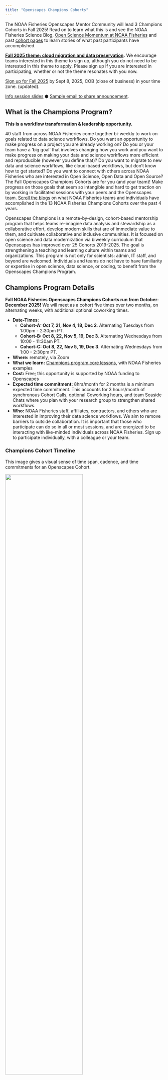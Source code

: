 ```yaml
---
title: "Openscapes Champions Cohorts"
---
```


The NOAA Fisheries Openscapes Mentor Community will lead 3 Champions Cohorts in Fall 2025! Read on to learn what this is and see the NOAA Fisheries Science Blog, [Open Science Momentum at NOAA Fisheries](https://www.fisheries.noaa.gov/science-blog/open-science-momentum-noaa-fisheries) and past [cohort pages](/cohorts) to learn stories of what past participants have accomplished.

[**Fall 2025 theme: cloud migration and data preservation**](https://docs.google.com/presentation/d/1Q6zerBOYfSr-Sw0YTz2JV8OOskjw_0oGOIM2WSMmS84/edit?slide=id.g3720335bad7_1_989#slide=id.g3720335bad7_1_989)**.** We encourage teams interested in this theme to sign up, although you do not need to be interested in this theme to apply. Please sign up if you are interested in participating, whether or not the theme resonates with you now.

<!-- Signups for Fall 2024 Cohorts are now closed. We will lead 3 more Champions Cohorts in Fall 2025. --->

[Sign up for Fall 2025] by Sept 8, 2025, COB (close of business) in your time zone. (updated).

[Info session slides](https://docs.google.com/presentation/d/1Q6zerBOYfSr-Sw0YTz2JV8OOskjw_0oGOIM2WSMmS84/edit?slide=id.g3723cbac770_0_0#slide=id.g3723cbac770_0_0) ⬢ [Sample email to share announcement](https://docs.google.com/document/d/1pYiPebka2DXzWOvD1Mqje_GyJs2ykpPRDPO2o_XVUUQ/).

## What is the Champions Program?

**This is a workflow transformation & leadership opportunity.**

40 staff from across NOAA Fisheries come together bi-weekly to work on goals related to data science workflows. Do you want an opportunity to make progress on a project you are already working on? Do you or your team have a ‘big goal’ that involves changing how you work and you want to make progress on making your data and science workflows more efficient and reproducible (however you define that)? Do you want to migrate to new data and science workflows, like cloud-based workflows, but don’t know how to get started? Do you want to connect with others across NOAA Fisheries who are interested in Open Science, Open Data and Open Source? The Fall Openscapes Champions Cohorts are for you (and your team)! Make progress on those goals that seem so intangible and hard to get traction on by working in facilitated sessions with your peers and the Openscapes team. [Scroll the blogs](blog.qmd#category=champions) on what NOAA Fisheries teams and individuals have accomplished in the 13 NOAA Fisheries Champions Cohorts over the past 4 years.

Openscapes Champions is a remote-by-design, cohort-based mentorship program that helps teams re-imagine data analysis and stewardship as a collaborative effort, develop modern skills that are of immediate value to them, and cultivate collaborative and inclusive communities. It is focused on open science and data modernization via biweekly curriculum that Openscapes has improved over 25 Cohorts 2019-2025. The goal is strengthening a teaching and learning culture within teams and organizations. This program is not only for scientists: admin, IT staff, and beyond are welcomed. Individuals and teams do not have to have familiarity or expertise in open science, data science, or coding, to benefit from the Openscapes Champions Program.

```{=html}
<!--- Through Openscapes cohorts, you focus on your own work with your peers or a team. As the program introduces modern concepts, tooling, and examples from your peers for collaborative open data science, groups focus on where you are and where you want to go together. **Openscapes Champions is "not your traditional training/workshop" because teams:**

-   Have real-world experiential learning: developing psychological safety and habits for implementing change
-   Learn together and get unstuck: Identify and make progress on barriers as Openscapes introduces modern concepts, tooling, and examples from peers
-   Work on what is important to them, often something hard to do. Something they want to change.
--->
```

## Champions Program Details

**Fall NOAA Fisheries Openscapes Champions Cohorts run from October-December 2025!** We will meet as a cohort five times over two months, on alternating weeks, with additional optional coworking times.

-   **Date-Times**:
    -   **Cohort-A: Oct 7, 21, Nov 4, 18, Dec 2**. Alternating Tuesdays from 1:00pm - 2:30pm PT.
    -   **Cohort-B: Oct 8, 22, Nov 5, 19, Dec 3**. Alternating Wednesdays from 10:00 - 11:30am PT.
    -   **Cohort-C: Oct 8, 22, Nov 5, 19, Dec 3**. Alternating Wednesdays from 1:00 - 2:30pm PT.
-   **Where:** remotely, via Zoom
-   **What we learn:** [Champions program core lessons](https://openscapes.github.io/series), with NOAA Fisheries examples
-   **Cost:** Free; this opportunity is supported by NOAA funding to Openscapes
-   **Expected time commitment:** 8hrs/month for 2 months is a minimum expected time commitment. This accounts for 3 hours/month of synchronous Cohort Calls, optional Coworking hours, and team Seaside Chats where you plan with your research group to strengthen shared workflows.
-   **Who:** NOAA Fisheries staff, affiliates, contractors, and others who are interested in improving their data science workflows. We aim to remove barriers to outside collaboration. It is important that those who participate can do so in all or most sessions, and are energized to be interacting with like-minded individuals across NOAA Fisheries. Sign up to participate individually, with a colleague or your team.

### Champions Cohort Timeline

This image gives a visual sense of time span, cadence, and time commitments for an Openscapes Cohort.

![](images/openscapes_cohort-timeline.png){fig-align="center" width="70%"}

## Sign up for Fall 2025

Sign up by Sept 8, 2025, COB (close of business) in your time zone via [this Google Spreadsheet](https://docs.google.com/spreadsheets/d/1fpMJpReMuAW3W_U7rGSBkM1BgzWdVySLqLec-xoZYUc/). Please indicate the Cohort date-times you are available; we will confirm participation via email by Sept 15. You can sign up individually or with a colleague or team (have everyone enter their name on a separate line).

## Attend an "Ask Us Anything" info session

NOAA Fisheries Openscapes will host "Ask Us Anything" info sessions on Sept 2 & 3 (details in table below).

**Consider giving a talk at your Center/Regional Office** (talk/brown-bag, 5 mins at All Hands…). Please add sessions to [Sign up sheet, 'Talks, AMA Schedule'](https://docs.google.com/spreadsheets/d/1fpMJpReMuAW3W_U7rGSBkM1BgzWdVySLqLec-xoZYUc/edit?gid=1241468325#gid=1241468325) tab and to the NMFS Open Science Google Calendar so others can find them.

Here are [slides](https://docs.google.com/presentation/d/1Q6zerBOYfSr-Sw0YTz2JV8OOskjw_0oGOIM2WSMmS84/edit?slide=id.g3723cbac770_0_0#slide=id.g3723cbac770_0_0) introducing the Fall 2025 Champions Program with background information we can all use to present.

**Table.** Center / Office info sessions.

To join an info session below, find Google Meet links in this [Google Sheet](https://docs.google.com/spreadsheets/d/1fpMJpReMuAW3W_U7rGSBkM1BgzWdVySLqLec-xoZYUc/edit?gid=1423956583#gid=1423956583) or in the NMFS Open Science Google Calendar.

|  |  |  |  |  |  |
|------------|------------|------------|------------|------------|------------|
| **Date** | **Time** | **Center/Office** | **Event info name / length** | **Mentor/Point person** | **Speaker** |
| 2025-08-07 | 10:00 am ET | SEFSC | All Hands / <10 min | Carissa Gervasi | Carissa Gervasi |
| 2025-09-02 | 12:00 pm PT | All NMFS | Openscapes Champions info Q&A / 50 min | Julie Lowndes | Julie Lowndes + TBD |
| 2025-09-03 | 12:00 pm PT | All NMFS | Openscapes Champions info Q&A / 50 min | Julie Lowndes | Julie Lowndes + TBD |

```{=html}
<!--- ## Attend an "Ask Us Anything" info session

To share about the opportunity, our goal in September is to give a talk at each Center/Regional Office. Here are [slides introducing the Fall 2024 Champions Program](https://docs.google.com/presentation/d/1a_nDKAxpvaWURITBm_HiDvzCd7GLDmb8ooi-d0dRI5I/edit?usp=sharing) with background information we can all use to present.

**Table.** Center / Office info sessions.

**To join an info session below, find Google Meet links in this [Google Sheet](https://docs.google.com/spreadsheets/d/10zTz6i-ZuwnQhCTG63jRku0BtVwgc9e1tqnfGuiyM2c/edit?gid=1423956583#gid=1423956583)** or in the NMFS Open Science Google Calendar.

|            |                           |                   |                                        |                                    |                           |     |
|-----------|-----------|-----------|-----------|-----------|-----------|-----------|
| **Date**   | **Time**                  | **Center/Office** | **Event info name / length**           | **Mentor/Point person**            | **Speaker**               |     |
| 2024-08-29 | 2:30 pm PT                | SWFSC             | SWFSC Openscapes info session / 20 min | Lynn DeWitt, Heather Nicholas      | Eli Holmes, Julie Lowndes |     |
| 2024-09-04 | 9:00 am HT / 12:00 pm PT  | PIFSC             | PIFSC Openscapes Q&A / 50 min          | Amanda Bradford                    | Eli Holmes, Julie Lowndes |     |
| 2024-09-04 | 1:30 pm PT                | NWFSC             | NWFSC Openscapes Q&A / 30 min          | Eli Holmes                         | Eli Holmes, Julie Lowndes |     |
| 2024-09-05 | 11:00 am PT               | All               | NMFS Openscapes Q&A / 50 min           | Eli Holmes                         | Eli Holmes, Julie Lowndes |     |
| 2024-09-05 | 3:00 pm ET / 12:00 pm PT  | SEFSC             | SEFSC Openscapes info session / 50 min | Ana Vaz, Molly Stevens, Adyan Rios | Eli Holmes, Julie Lowndes |     |
| 2024-09-10 | 9:00 am AT / 10:00 am PT  | AFSC              | AFSC Openscapes info session / 45 min  | Eli Holmes                         | Eli Holmes, Julie Lowndes |     |
| 2024-09-12 | 1:00 pm AT / 2:00 pm PT   | AFSC              | AFSC Openscapes info session / 45 min  | Eli Holmes                         | Eli Holmes, Julie Lowndes |     |
| 2024-09-11 | 12:00 pm PT               | All               | NMFS Openscapes Q&A / 50 min           | Eli Holmes                         | Eli Holmes, Julie Lowndes |     |
| 2024-09-13 | 11:00 am AT / 12:00 pm PT | AKRO              | AKRO Openscapes Q&A / 50 min           | Craig Millard                      | Eli Holmes, Julie Lowndes |     |

### How to request a “Why Openscapes” talk & AMA

Want help encouraging your colleagues to sign up? To request a presentation & AMA, select a time from Eli’s calendar and add Julie (julia at openscapes.org) and Stefanie (stefanie at openscapes.org). Eli has cleared Sept 2-14 for giving these presentations.

Please add sessions to [Sign up sheet, 'Talks, AMA Schedule'](https://docs.google.com/spreadsheets/d/10zTz6i-ZuwnQhCTG63jRku0BtVwgc9e1tqnfGuiyM2c/edit?gid=1423956583#gid=1423956583) tab and to the NMFS Open Science Google Calendar so others can find it. Stef will add them to the following table.
 --->
```

## What is a team?

> How you define 'team' is completely up to you and having one person be in the cohort and using in-between session 'seaside chats' to bring back the information to another group is 100% fine. That is common in the cohorts. In my first Openscapes cohort, I was the only person from my project. My personal goal was to use the Openscapes structure to help a team that I am on figure out how to tackle some off-boarding tasks due to a retirement. During my second cohort, there were 2 team members in the cohort and 2 not in the cohort. We focused on standardizing our data to get ready for our GitHub served data package. For the 3rd cohort I am doing, 2⁄3 of our team is in the cohort as we start to get organized for a major revamp of our report into a reproducible workflow. - **Eli Holmes (NMFS Open Science, NWFSC, NMFS Openscapes)**

Teams do not need to be a formal research group; they can be collaborating in other ways. Team members do not all need to have technical or data interests, but share a curiosity and interest in improving something about how they work.

**Q: What if I don’t have a team?**

**A:** That’s ok, please sign up! We’ll help you connect with participants who share some of your goals or needs.

**Q: If a team is participating together, how important is it for them all to be in the same cohort?**

**A:** Not too important. Sometimes people feel more 'connected' if they see people they know in the virtual room. The activities during the cohort calls are not by 'team'; they are in random breakout groups. Participants are expected to have ‘Seaside Chats’ together with their teams in the weeks between Cohort Calls. It’s more important that participants are committed to attending all sessions in the time slot they have chosen.

**Q: Can I sign up if I have participated in a previous Openscapes Champions Cohort?**

**A:** Yes. If Cohorts are oversubscribed, this would be discussed by a small selection committee.

See [Frequently Asked Questions](https://openscapes.github.io/series/what-to-expect.html#teams-faqs) for more guidance on teams.

## Stories from past participants

[Open Science Momentum at NOAA Fisheries](https://www.fisheries.noaa.gov/science-blog/open-science-momentum-noaa-fisheries), 2025, by the NMFS Openscapes Mentors.

> "I've already seen Openscapes change how NOAA Fisheries is doing things. There's a national peer network for learning, getting help, sharing tools, fixing things, and innovating. I see this continuing to grow as the community grows and people see what's possible. The emphasis on open, reproducible science will make it easier for partners and the public to engage in our work. Openscapes is contributing momentum to implementing tools that we need to do our jobs better." – **Phoebe Woodworth-Jefcoats, PIFSC**

### Kourtney Burger, Biological Science Technician, SWFSC Acoustic Ecology Lab.

Kourtney participated in a PIFSC-SWFSC Cohort in Fall 2022. She shared her experience in a post for the NOAA Fisheries blog: [Sound Bytes: Championing Open Science](https://www.fisheries.noaa.gov/science-blog/sound-bytes-championing-open-science). In it, Kourtney describes how she transferred a field methods manual from a set of disparate files on Google Drive to a [Quarto web book on GitHub](https://sael-swfsc.github.io/adrift-field-methods/).

> “Seaside Chats with our SAEL team allowed those of us attending the Openscapes workshop to share our newfound knowledge and experience so we could make our science more open. During these sessions, we streamlined our science pathways, documented our methods through GitHub, and had general team strategy discussions.” - **Kourtney Burger, SWFSC**

### Marine Mammal Laboratory (MML) Stock Assessment Report team from AFSC.

Rod Towell, Nancy Young, Tony Orr, Erin Richmond, and Brian Fadely participated in an Openscapes Champions Cohort in Winter 2022 and shared the story of the impact on their reporting and team culture (13-min [recording](https://youtu.be/whC4FyHuVg8) \| [slides](https://docs.google.com/presentation/d/16oScbiL9cXvcUZCpsquc39csq0SbP6vSX3CJ6L4wc7w/) with detailed notes).

> "Learning WITH each other, FROM each and FOR each other" **- Rod Towell, AFSC**

Impetus - SAR process is overwhelming and inefficient.

-   Annual process with overlap between years 
-   Large project: \>400 pages
-   Multiple authors, collaborators, and internal/external reviewers 
-   Version control issues
-   No easy way to track discussions, decisions, ideas for future years
-   No cohesive or formalized on/off-boarding, protocols

MML SAR Team goals

-   Reframe SAR development as a collaborative effort
-   Incorporate new tools but meet staff where they are
-   Maintain consistency with NOAA Fisheries SAR approach

Reflections

-   Motivated team, commitment, endurance, good communication and collaboration 
-   This is a fluid, adaptive and dynamic process
-   Used skills and problem-solving processes learned from Openscapes; the status quo was not acceptable so change was necessary
-   Change is incremental - it doesn't have to happen all at once!
-   Time, energy, commitment -\> Reward!

### A Year of Open Science Community Building at NOAA Fisheries

Lightning talks for the Year of Open Science Culminating Conference, March 21, 2024 ([recording](https://youtu.be/n1VaV8f6qQE) \| [slides](https://docs.google.com/presentation/d/1xR0UyplIJbTJQmog8tx2OKNi6jeK7LvegJq5vai5Y2k/)). Eli Holmes (NOAA Fisheries Open Science), Evan Howell (Director of the Office of Science and Technology), Megsie Siple (Alaska Fisheries Science Center), Amanda Bradford (Pacific Islands Fisheries Science Center), Brian Fadely (Alaska Fisheries Science Center Marine Mammal Stock Assessments), Vivian Matter (Branch Chief of Southeast Fisheries Science Center), Kathryn Doering (Office of Science and Technology), Christine Stawitz (Office of Science and Technology), Carissa Geravsi (Gulf of Mexico Integrated Ecosystem Assessment), Lynn Dewitt (California Current Ecosystem Assessment Team).

## Mentor roles

The growing [NMFS Openscapes Mentor community](/mentors/) — staff from across NOAA Fisheries interested in supporting others with teamwork and open science — will be increasingly involved with Champions Cohorts, and point-people for questions about what is involved and how to sign up. Mentors play different roles during different phases of Champions Cohorts.

**Pre-cohort engagement:** Mentors are empowered to encourage their colleagues to sign up for Openscapes Champions Cohorts. The Openscapes team will support you in preparing to present to an all-hands or brown bag session, or you can invite us to present.

**During cohort:** Mentors participate in the Champions Program (in fact, Champions cohorts are scheduled as "takeovers" of regular Mentors calls to be mindful of Mentors' time commitments). Here are several roles where Mentors can contribute:

-   Meta-listeners (role model psychological safety, live notetaking; review [2023 Mentor skills](/mentors/mentor-calls.html) we developed; contribute to 20-min post-cohort debriefs as you can to help surface ideas and set direction (stay in Zoom after the Cohort calls)
-   Content experts (responsive during Cohorts Calls, Seaside Chats, Coworking to help Champions with their goals)
-   Helpers (during Coworking / Seaside Chats, screensharing to fix merge conflicts, add documentation)
-   Participants (learn with your team as a Champion, focus on your work in Seaside Chats and Coworking)
-   Teachers (teaching specific Champions lessons, pre-arranged)

## Selection and how to participate

*This is the 2024 selection process; we will iterate in 2025*

**In 2024, we selected participants for the 3 Cohorts with transparent decision criteria co-designed with the NMFS Mentors** (see below), knowing that with 194 total signups for 120 seats (which is fantastic!), there is no one perfect way to select. Openscapes is about workflows shifts and movement building, and the Champions Program is designed with intentional structure to balance specific roles/boundaries while also being lightweight/reduced process so you all can focus on your science.

Openscapes will remain strict to the 40 participants per Cohort for the 5 synchronous Cohort Calls with no "drop ins" or "shadowing"– this is by design for active engagement (Champions Calls are not webinars where you sit back) and to build psychological safety within the group (being safe to be vulnerable is part of learning). We balance openness with trust building; we share all lessons and slide decks via the [Champions Lesson Series](https://openscapes.github.io/series), but we do not share the call agendas with live notes outside of the Cohort.

**Seaside Chats are the way for people outside the Cohort to participate.** Part of the Champions program design is that participants have “Seaside Chats” in the off-weeks during the 2 months, where they focus on applying what they learned into their own work and include other colleagues or team members. In many cases, not all team members who signed up will be selected to participate in the 5 Cohort Calls. These will be organized and led by the Champions using guidance from Openscapes, and there is no “prework” to attend.

### Decision criteria for 2024 Program

*We will reuse and build on this criteria for the 2025 program.*

We selected the Cohorts with transparent decision criteria that were developed with the Mentors, Eli Holmes, and the Openscapes team.

We prioritized participation by:

-   People who committed to a Cohort date-time by marking "Yes" in the spreadsheet
-   People who have not previously participated in an Openscapes Champions Cohort
-   Strategic Initiative groups: Passive Acoustics (PAM), Active Acoustics (AA), Climate and Fisheries (FDD). Genomics ('omics).
-   Office that has never participated or participated little: OPR, OST, NEFSC, AKRO, GARFO
-   New hires
-   Teams with NOAA staff
-   Caps on count totals across Centers: High: no more than 18 participants per division; Low: if \< 5 signed up for one Center, accept all.

Criteria that did NOT affect selection:

-   People who signed up as individuals or as part of a team were considered equally;
-   Date of signup.

Waitlist decisions:

-   If people declined, we selected people from the waitlist, prioritizing same cohort, same division, not participated before, same team, availability for Cohort date-time.
